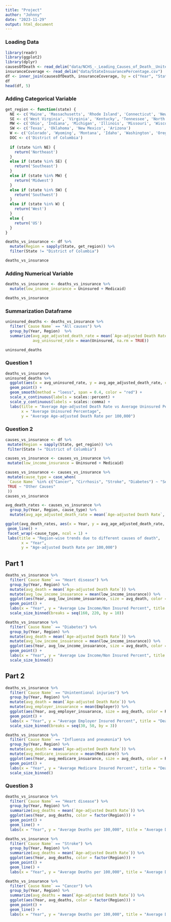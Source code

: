 ```yaml
---
title: "Project"
author: "Johnny"
date: "2023-11-29"
output: html_document
---
```


### Loading Data
```r
library(readr)
library(ggplot2)
library(dplyr)
causesOfDeath <- read_delim("data/NCHS_-_Leading_Causes_of_Death__United_States.csv")
insuranceCoverage <- read_delim("data/StateInsuarancePercentage.csv")
df <- inner_join(causesOfDeath, insuranceCoverage, by = c("Year", "State"))
df
head(df, 5)
```

### Adding Categorical Variable
```r
get_region <- function(state) {
  NE <- c('Maine', 'Massachusetts', 'Rhode Island', 'Connecticut', 'New Hampshire', 'Vermont', 'New York', 'Pennsylvania', 'New Jersey', 'Delaware', 'Maryland')
  SE <- c('West Virginia', 'Virginia', 'Kentucky', 'Tennessee', 'North Carolina', 'South Carolina', 'Georgia', 'Alabama', 'Mississippi', 'Arkansas', 'Louisiana', 'Florida')
  MW <- c('Ohio', 'Indiana', 'Michigan', 'Illinois', 'Missouri', 'Wisconsin', 'Minnesota', 'Iowa', 'Kansas', 'Nebraska', 'South Dakota', 'North Dakota')
  SW <- c('Texas', 'Oklahoma', 'New Mexico', 'Arizona')
  W <- c('Colorado', 'Wyoming', 'Montana', 'Idaho', 'Washington', 'Oregon', 'Utah', 'Nevada', 'California', 'Alaska', 'Hawaii')
  DOC <- c('District of Columbia')
  
  if (state %in% NE) {
    return('Northeast')
  }
  else if (state %in% SE) {
    return('Southeast')
  }
  else if (state %in% MW) {
    return('Midwest')
  }
  else if (state %in% SW) {
    return('Southwest')
  }
  else if (state %in% W) {
    return('West')
  }
  else {
    return('US')
  }
}

deaths_vs_insurance <- df %>%
  mutate(Region = sapply(State, get_region)) %>% 
  filter(State != "District of Columbia")

deaths_vs_insurance
```

### Adding Numerical Variable
```r
deaths_vs_insurance <- deaths_vs_insurance %>% 
  mutate(low_income_insurance = Uninsured + Medicaid)

deaths_vs_insurance
```

### Summarization Dataframe
```r
uninsured_deaths <- deaths_vs_insurance %>% 
  filter(`Cause Name` == "All causes") %>% 
  group_by(Year, Region)  %>% 
  summarize(avg_age_adjusted_death_rate = mean(`Age-adjusted Death Rate`, na.rm = TRUE),
            avg_uninsured_rate = mean(Uninsured, na.rm = TRUE))

uninsured_deaths
```

### Question 1
```r
deaths_vs_insurance
uninsured_deaths %>% 
  ggplot(aes(x = avg_uninsured_rate, y = avg_age_adjusted_death_rate, color = factor(Region))) +
  geom_point() +
  geom_smooth(method = "loess", span = 0.4, color = "red") +
  scale_x_continuous(labels = scales::percent) +
  scale_y_continuous(labels = scales::comma) +
  labs(title = "Average Age-adjusted Death Rate vs Average Uninsured Percentage (2008-2017)",
       x = "Average Uninsured Percentage",
       y = "Average Age-adjusted Death Rate per 100,000") 
```

### Question 2
```r
causes_vs_insurance <- df %>%
 mutate(Region = sapply(State, get_region)) %>% 
 filter(State != "District of Columbia")

causes_vs_insurance <- causes_vs_insurance %>% 
 mutate(low_income_insurance = Uninsured + Medicaid)

causes_vs_insurance <- causes_vs_insurance %>% 
 mutate(cause_type = case_when(
 `Cause Name` %in% c("Cancer", "Cirrhosis", "Stroke", "Diabetes") ~ "Selected Causes",
 TRUE ~ "Other Causes"
 ))
causes_vs_insurance

avg_death_rates <- causes_vs_insurance %>% 
  group_by(Year, Region, cause_type) %>% 
  mutate(avg_age_adjusted_death_rate = mean(`Age-adjusted Death Rate`, na.rm = TRUE), avg_uninsured_rate = mean(Uninsured, na.rm = TRUE))

ggplot(avg_death_rates, aes(x = Year, y = avg_age_adjusted_death_rate, group = Region, color = Region)) +
 geom_line() +
 facet_wrap(~cause_type, ncol = 1) +
 labs(title = "Region-wise trends due to different causes of death",
       x = "Year",
       y = "Age-adjusted Death Rate per 100,000") 
```

## Part 1
```r
deaths_vs_insurance %>% 
  filter(`Cause Name` == "Heart disease") %>% 
  group_by(Year, Region) %>% 
  mutate(avg_death = mean(`Age-adjusted Death Rate`)) %>% 
  mutate(avg_low_income_insuarance = mean(low_income_insurance)) %>% 
  ggplot(aes(Year, avg_low_income_insuarance, size = avg_death, color = Region)) +
  geom_point() +
  labs(x = "Year", y = "Average Low Income/Non Insured Percent", title = "Deaths/100,000 based on low income/non insured percent (Heart Disease)") +
  scale_size_binned(breaks = seq(160, 220, by = 10))
```
```r
deaths_vs_insurance %>% 
  filter(`Cause Name` == "Diabetes") %>% 
  group_by(Year, Region) %>% 
  mutate(avg_death = mean(`Age-adjusted Death Rate`)) %>% 
  mutate(avg_low_income_insuarance = mean(low_income_insurance)) %>% 
  ggplot(aes(Year, avg_low_income_insuarance, size = avg_death, color = Region)) +
  geom_point() + 
  labs(x = "Year", y = "Average Low Income/Non Insured Percent", title = "Deaths/100,000 based on low income/non insured percent (Diabetes)") +
  scale_size_binned()
```
## Part 2
```r
deaths_vs_insurance %>% 
  filter(`Cause Name` == "Unintentional injuries") %>% 
  group_by(Year, Region) %>% 
  mutate(avg_death = mean(`Age-adjusted Death Rate`)) %>% 
  mutate(avg_employer_insuarance = mean(Employer)) %>% 
  ggplot(aes(Year, avg_employer_insuarance, size = avg_death, color = Region)) +
  geom_point() + 
  labs(x = "Year", y = "Average Employer Insured Percent", title = "Deaths/100,000 based on employer insured percent (Accidents)") +
  scale_size_binned(breaks = seq(30, 50, by = 3))
```

```r
deaths_vs_insurance %>% 
  filter(`Cause Name` == "Influenza and pneumonia") %>% 
  group_by(Year, Region) %>% 
  mutate(avg_death = mean(`Age-adjusted Death Rate`)) %>% 
  mutate(avg_medicare_insuarance = mean(Medicare)) %>% 
  ggplot(aes(Year, avg_medicare_insuarance, size = avg_death, color = Region)) +
  geom_point() + 
  labs(x = "Year", y = "Average Medicare Insured Percent", title = "Deaths/100,000 based on Medicare insured percent (influenza/pneumonia)") +
  scale_size_binned()
```

### Question 3
```r
deaths_vs_insurance %>% 
  filter(`Cause Name` == "Heart disease") %>% 
  group_by(Year, Region) %>% 
  summarize(avg_deaths = mean(`Age-adjusted Death Rate`)) %>% 
  ggplot(aes(Year, avg_deaths, color = factor(Region))) +
  geom_point() +
  geom_line() +
  labs(x = "Year", y = "Average Deaths per 100,000", title = "Average Deaths per 100,000 (Heart Disease) by Region vs Year")
```

```r
deaths_vs_insurance %>% 
  filter(`Cause Name` == "Stroke") %>% 
  group_by(Year, Region) %>% 
  summarize(avg_deaths = mean(`Age-adjusted Death Rate`)) %>% 
  ggplot(aes(Year, avg_deaths, color = factor(Region))) +
  geom_point() +
  geom_line() +
  labs(x = "Year", y = "Average Deaths per 100,000", title = "Average Deaths per 100,000 (Stroke) by Region vs Year")
```

```r
deaths_vs_insurance %>% 
  filter(`Cause Name` == "Cancer") %>% 
  group_by(Year, Region) %>% 
  summarize(avg_deaths = mean(`Age-adjusted Death Rate`)) %>% 
  ggplot(aes(Year, avg_deaths, color = factor(Region))) +
  geom_point() +
  geom_line() +
  labs(x = "Year", y = "Average Deaths per 100,000", title = "Average Deaths per 100,000 (Cancer) by Region vs Year")
```